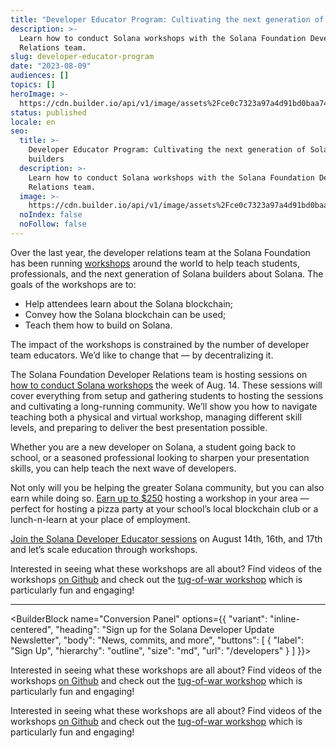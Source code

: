 ```yaml
---
title: "Developer Educator Program: Cultivating the next generation of Solana builders"
description: >-
  Learn how to conduct Solana workshops with the Solana Foundation Developer
  Relations team.
slug: developer-educator-program
date: "2023-08-09"
audiences: []
topics: []
heroImage: >-
  https://cdn.builder.io/api/v1/image/assets%2Fce0c7323a97a4d91bd0baa7490ec9139%2Fade57487dfd14d30a8c94154e60149e3
status: published
locale: en
seo:
  title: >-
    Developer Educator Program: Cultivating the next generation of Solana
    builders
  description: >-
    Learn how to conduct Solana workshops with the Solana Foundation Developer
    Relations team.
  image: >-
    https://cdn.builder.io/api/v1/image/assets%2Fce0c7323a97a4d91bd0baa7490ec9139%2Fade57487dfd14d30a8c94154e60149e3
  noIndex: false
  noFollow: false
---
```


Over the last year, the developer relations team at the Solana Foundation has been running [workshops](https://github.com/solana-workshops) around the world to help teach students, professionals, and the next generation of Solana builders about Solana. The goals of the workshops are to:

- Help attendees learn about the Solana blockchain;
- Convey how the Solana blockchain can be used;
- Teach them how to build on Solana.

The impact of the workshops is constrained by the number of developer team educators. We’d like to change that — by decentralizing it.

The Solana Foundation Developer Relations team is hosting sessions on [how to conduct Solana workshops](https://lu.ma/developer-education-program) the week of Aug. 14. These sessions will cover everything from setup and gathering students to hosting the sessions and cultivating a long-running community. We’ll show you how to navigate teaching both a physical and virtual workshop, managing different skill levels, and preparing to deliver the best presentation possible.

Whether you are a new developer on Solana, a student going back to school, or a seasoned professional looking to sharpen your presentation skills, you can help teach the next wave of developers.

Not only will you be helping the greater Solana community, but you can also earn while doing so. [Earn up to $250](https://earn.superteam.fun/listings/bounties/Conduct-Technical-Workshop/) hosting a workshop in your area — perfect for hosting a pizza party at your school’s local blockchain club or a lunch-n-learn at your place of employment.

[Join the Solana Developer Educator sessions](https://lu.ma/developer-education-program) on August 14th, 16th, and 17th and let’s scale education through workshops.

Interested in seeing what these workshops are all about? Find videos of the workshops [on Github](https://github.com/solana-workshops) and check out the [tug-of-war workshop](https://github.com/Solana-Workshops/tug-of-war-solana-pay) which is particularly fun and engaging!

---

<BuilderBlock name="Conversion Panel" options={{
  "variant": "inline-centered",
  "heading": "Sign up for the Solana Developer Update Newsletter",
  "body": "News, commits, and more",
  "buttons": [
    {
      "label": "Sign Up",
      "hierarchy": "outline",
      "size": "md",
      "url": "/developers"
    }
  ]
}}>

</BuilderBlock>

Interested in seeing what these workshops are all about? Find videos of the workshops [on Github](https://github.com/solana-workshops) and check out the [tug-of-war workshop](https://github.com/Solana-Workshops/tug-of-war-solana-pay) which is particularly fun and engaging!

Interested in seeing what these workshops are all about? Find videos of the workshops [on Github](https://github.com/solana-workshops) and check out the [tug-of-war workshop](https://github.com/Solana-Workshops/tug-of-war-solana-pay) which is particularly fun and engaging!
